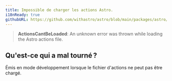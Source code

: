 ```yaml
---
title: Impossible de charger les actions Astro.
i18nReady: true
githubURL: https://github.com/withastro/astro/blob/main/packages/astro/src/core/errors/errors-data.ts
---
```


> **ActionsCantBeLoaded**: An unknown error was thrown while loading the Astro actions file.

## Qu'est-ce qui a mal tourné ?
Émis en mode développement lorsque le fichier d'actions ne peut pas être chargé.
